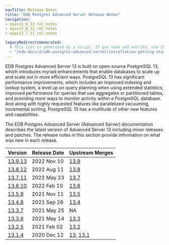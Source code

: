 ```yaml
---
navTitle: Release Notes
title: "EDB Postgres Advanced Server Release Notes"
navigation:
- epas13_9_13_rel_notes
- epas13_8_12_rel_notes
- epas13_7_11_rel_notes

legacyRedirectsGenerated:
  # This list is generated by a script. If you need add entries, use the `legacyRedirects` key.
  - "/edb-docs/d/edb-postgres-advanced-server/installation-getting-started/release-notes/13/index.html"
---
```


EDB Postgres Advanced Server 13 is built on open-source PostgreSQL 13, which introduces myriad enhancements that enable databases to scale up and scale out in more efficient ways. PostgreSQL 13 has significant performance improvements, which includes an improved indexing and lookup system, a level up on query planning when using extended statistics, improved performance for queries that use aggregates or partitioned tables, and providing more ways to monitor activity within a PostgreSQL database. And along with highly requested features like parallelized vacuuming, incremental sorting, PostgreSQL 13 has a multitude of other new features and capabilities.

The EDB Postgres Advanced Server (Advanced Server) documentation describes the latest version of Advanced Server 13 including minor releases and patches. The release notes in this section provide information on what was new in each release. 

| Version                               | Release Date | Upstream Merges                                                                                                  | 
| ------------------------------------- | ------------ | ---------------------------------------------------------------------------------------------------------------- | 
| [13.9.13](epas13_9_13_rel_notes) | 2022 Nov 10  | [13.9](https://www.postgresql.org/docs/release/13.9/)           
| [13.8.12](epas13_8_12_rel_notes) | 2022 Aug 11  | [13.8](https://www.postgresql.org/docs/release/13.8/)           
| [13.7.11](epas13_7_11_rel_notes) | 2022 May 23  | [13.7](https://www.postgresql.org/docs/release/13.7/)           
| [13.6.10](13_epas13.6.10_rel_notes) | 2022 Feb 10  | [13.6](https://www.postgresql.org/docs/13/release-13-6.html)           | 
| [13.5.9](14_epas13.5.9_rel_notes) | 2021 Nov 11  | [13.5](https://www.postgresql.org/docs/13/release-13-5.html)           | 
| [13.4.8](15_epas13.4.8_rel_notes) | 2021 Sep 28  | [13.4](https://www.postgresql.org/docs/13/release-13-4.html)     | 
| [13.3.7](16_epas13.3.7_rel_notes) | 2021 May 25  | NA                                                                                                               |
| [13.3.6](17_epas13.3.6_rel_notes) | 2021 May 14  | [13.3](https://www.postgresql.org/docs/13/release-13-3.html)               |
| [13.2.5](19_epas13.2.5_rel_notes) | 2021 Feb 02   | [13.2](https://www.postgresql.org/docs/13/release-13-2.html)          |
| [13.1.4](20_epas13_rel_notes)         | 2020 Dec 12  | [13](https://www.postgresql.org/docs/13/release-13.html), [13.1](https://www.postgresql.org/docs/13/release-13-1.html) |